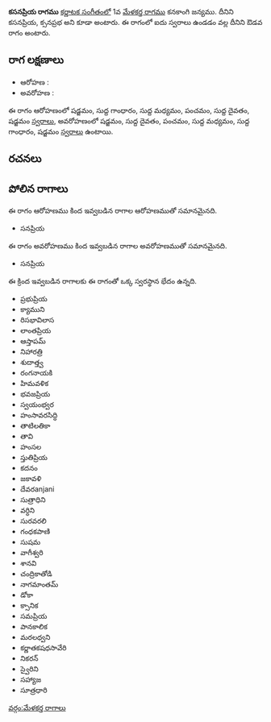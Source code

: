 {{Infobox ragam
	| name          	= కసనప్రియ
	| synonym	    	= కసనప్రియ, క్సనప్రభ
	| mela          	= 
	| chakra        	= 
	| janaka        	= 
	| type          	= ఔడవ
	| arohanam      	= {{svaraC|S|G1|M1|P|D1|S'}} 
	| avarohanam    	= {{svaraC|S'|D1|P|M1|G1|S}}
	| jeeva         	=
	| chhaya        	=
	| nyasa         	=
	| vishesha      	= 
	| equivalent  		= 
}}
{{కర్ణాటక సంగీత రాగాలు}}
'''కసనప్రియ రాగము''' [[కర్ణాటక సంగీతం]]లో 1వ [[మేళకర్త రాగము]] కనకాంగి జన్యము. దీనిని కసనప్రియ, క్సనప్రభ అని కూడా అంటారు. ఈ రాగంలో ఐదు స్వరాలు ఉండడం వల్ల దీనిని ఔడవ రాగం అంటారు.


==రాగ లక్షణాలు==


* ఆరోహణ : {{svaraC|S|G1|M1|P|D1|S'}} 
* అవరోహణ : {{svaraC|S'|D1|P|M1|G1|S}}

ఈ రాగం ఆరోహణంలో షడ్జమం, సుద్ద గాంధారం, సుద్ద మధ్యమం, పంచమం, సుద్ద దైవతం, షడ్జమం [[స్వరాలు]], అవరోహణంలో షడ్జమం, సుద్ద దైవతం, పంచమం, సుద్ద మధ్యమం, సుద్ద గాంధారం, షడ్జమం [[స్వరాలు]] ఉంటాయి.

==రచనలు==



==పోలిన రాగాలు==
ఈ రాగం ఆరోహణము కింద ఇవ్వబడిన రాగాల ఆరోహణముతో సమానమైనది.
* సనప్రియ

ఈ రాగం అవరోహణము కింద ఇవ్వబడిన రాగాల అవరోహణముతో సమానమైనది.
* సనప్రియ

ఈ క్రింద ఇవ్వబడిన రాగాలకు ఈ రాగంతో ఒక్క స్వరస్థాన భేదం ఉన్నది.
* ప్రభుప్రియ
* క్యాముని
* రిసభావిలాస
* లాంతప్రియ
* ఆస్తాపమ్
* నిహారత్రి
* శుదాత్త్వ
* రంగనాయకి
* హిమవళిక
* భవజప్రియ
* స్వయంభ్వర
* హంసావరసిద్ధి
* తాటిలతికా
* తావి
* హంసల
* స్తుతిప్రియ
* కదనం
* జకావళి
* దేవరanjani
* సుత్రాధిని
* వర్ధిని
* సురవరలి
* గంధకపాణి
* సుషమ
* వాగీశ్వరి
* శానవి
* చంద్రికాతోడి
* నాగమాంతమ్
* డోకా
* క్సానిక
* సమప్రియ
* పానకాలిక
* మరలధ్వని
* కర్ణాతకషధసావేరి
* నికరన్
* స్వైరిని
* సహ్యాజ
* సూత్రధారి



[[వర్గం:మేళకర్త రాగాలు]]